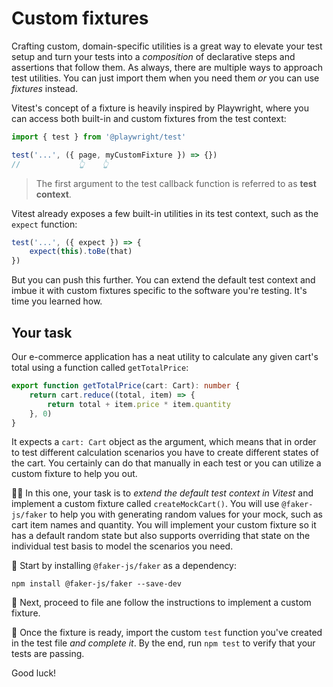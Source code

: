 # Custom fixtures

<EpicVideo url="https://www.epicweb.dev/workshops/advanced-vitest-patterns/context/02-01-problem" />

Crafting custom, domain-specific utilities is a great way to elevate your test setup and turn your tests into a _composition_ of declarative steps and assertions that follow them. As always, there are multiple ways to approach test utilities. You can just import them when you need them _or_ you can use _fixtures_ instead.

Vitest's concept of a fixture is heavily inspired by Playwright, where you can access both built-in and custom fixtures from the test context:

```ts filename=playwright.test.ts highlight=3
import { test } from '@playwright/test'

test('...', ({ page, myCustomFixture }) => {})
//             👆    👆
```

> The first argument to the test callback function is referred to as **test context**.

Vitest already exposes a few built-in utilities in its test context, such as the `expect` function:

```ts filename=vitest.test.ts highlight=1
test('...', ({ expect }) => {
	expect(this).toBe(that)
})
```

But you can push this further. You can extend the default test context and imbue it with custom fixtures specific to the software you're testing. It's time you learned how.

## Your task

Our e-commerce application has a neat utility to calculate any given cart's total using a function called `getTotalPrice`:

```ts filename=src/cart-utils.ts
export function getTotalPrice(cart: Cart): number {
	return cart.reduce((total, item) => {
		return total + item.price * item.quantity
	}, 0)
}
```

It expects a `cart: Cart` object as the argument, which means that in order to test different calculation scenarios you have to create different states of the cart. You certainly can do that manually in each test or you can utilize a custom fixture to help you out.

👨‍💼 In this one, your task is to _extend the default test context in Vitest_ and implement a custom fixture called `createMockCart()`. You will use `@faker-js/faker` to help you with generating random values for your mock, such as cart item names and quantity. You will implement your custom fixture so it has a default random state but also supports overriding that state on the individual test basis to model the scenarios you need.

🐨 Start by installing `@faker-js/faker` as a dependency:

```
npm install @faker-js/faker --save-dev
```

🐨 Next, proceed to <InlineFile file="test-extend.ts" /> file ane follow the instructions to implement a custom fixture.

🐨 Once the fixture is ready, import the custom `test` function you've created in the <InlineFile file="src/cart-utils.test.ts" /> test file _and complete it_. By the end, run `npm test` to verify that your tests are passing.

Good luck!
